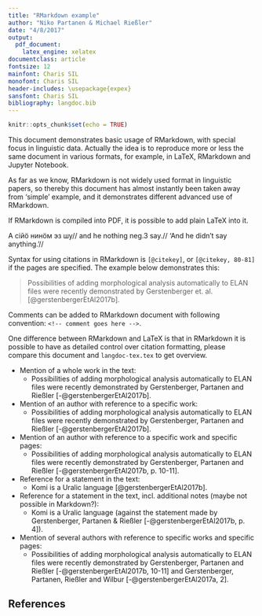 ```yaml
---
title: "RMarkdown example"
author: "Niko Partanen & Michael Rießler"
date: "4/8/2017"
output:
  pdf_document:
    latex_engine: xelatex
documentclass: article
fontsize: 12
mainfont: Charis SIL
monofont: Charis SIL
header-includes: \usepackage{expex}
sansfont: Charis SIL
bibliography: langdoc.bib
---
```


```r
knitr::opts_chunk$set(echo = TRUE)
```

This document demonstrates basic usage of RMarkdown, with special focus in linguistic data. Actually the idea is to reproduce more or less the same document in various formats, for example, in LaTeX, RMarkdown and Jupyter Notebook.

As far as we know, RMarkdown is not widely used format in linguistic papers, so thereby this document has almost instantly been taken away from 'simple' example, and it demonstrates different advanced use of RMarkdown.

If RMarkdown is compiled into PDF, it is possible to add plain LaTeX into it.

\ex
\begingl
\gla А сійӧ нинӧм эз шу//
\glb and he nothing neg.3\sc{sg.pst} say.\sc{conneg}//
\glft ‘And he didn't say anything.’//
\endgl
\xe 

Syntax for using citations in RMarkdown is `[@citekey]`, or `[@citekey, 80-81]` if the pages are specified. The example below demonstrates this:

> Possibilities of adding morphological analysis automatically to ELAN files were recently demonstrated by Gerstenberger et. al. [@gerstenbergerEtAl2017b].

Comments can be added to RMarkdown document with following convention: `<!-- comment goes here -->`.

One difference between RMarkdown and LaTeX is that in RMarkdown it is possible to have as detailed control over citation formatting, please compare this document and `langdoc-tex.tex` to get overview.

- Mention of a whole work in the text:
    - Possibilities of adding morphological analysis automatically to ELAN files were recently demonstrated by Gerstenberger, Partanen and Rießler [-@gerstenbergerEtAl2017b].
- Mention of an author with reference to a specific work:
    - Possibilities of adding morphological analysis automatically to ELAN files were recently demonstrated by Gerstenberger, Partanen and Rießler [-@gerstenbergerEtAl2017b].
- Mention of an author with reference to a specific work and specific pages:
    - Possibilities of adding morphological analysis automatically to ELAN files were recently demonstrated by Gerstenberger, Partanen and Rießler [-@gerstenbergerEtAl2017b, p. 10-11].
- Reference for a statement in the text:
    - Komi is a Uralic language [@gerstenbergerEtAl2017b].
- Reference for a statement in the text, incl. additional notes (maybe not possible in Markdown?):
    - Komi is a Uralic language (against the statement made by Gerstenberger, Partanen & Rießler [-@gerstenbergerEtAl2017b, p. 4]).
-  Mention of several authors with reference to specific works and specific pages:
    - Possibilities of adding morphological analysis automatically to ELAN files were recently demonstrated by Gerstenberger, Partanen and Rießler [-@gerstenbergerEtAl2017b, 10-11] and Gerstenberger, Partanen, Rießler and Wilbur [-@gerstenbergerEtAl2017a, 2].

<!--

This section demonstrates usage which is not yet entirely figured out.

## Conditional gloss output

```r

add_gloss <- function(token, gloss, ft) {
  if ( rmarkdown::all_output_formats('langdoc-rmd.Rmd') == 'pdf_document') {
    paste0('\\pex\n\\begingl\n\\gla ', token, ' //\n\\glb ', gloss, ' //\n\\glft ', ft, ' //\n\\endgl\n\\xe')
  }
  
  if ( rmarkdown::all_output_formats('langdoc-rmd.Rmd') == 'html_document') {
    shiny::div('data-gloss'='', shiny::p(token), shiny::p(gloss), shiny::p(ft))
  }
}

add_gloss(token = 'Newell love-s Sheba',
          gloss = 'Newell love-3sg sheba',
          ft = 'Newell rakastaa Shebaa')
```

-->

## References